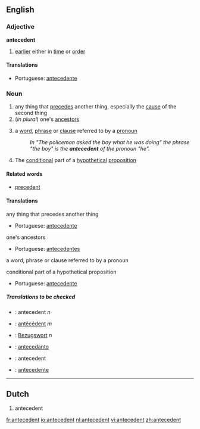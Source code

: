 ==English==
===Adjective===
'''antecedent'''
# [[earlier]] either in [[time]] or [[order]]

====Translations====
{{top}}
{{mid}}
*Portuguese: [[antecedente]]
{{bottom}}

===Noun===
{{en-noun}}

# any thing that [[precede]]s another thing, especially the [[cause]] of the second thing
#(''in plural'') one's [[ancestor]]s
#{{grammar}} a [[word]], [[phrase]] or [[clause]] referred to by a [[pronoun]]
#: ''In "The policeman asked the boy what he was doing" the phrase "the boy" is the '''antecedent''' of the pronoun "he".''
#{{logic}} The [[conditional]] part of a [[hypothetical]] [[proposition]]
{{wikipedia}}

====Related words====
* [[precedent]]

====Translations====
;any thing that precedes another thing
{{top}}
{{mid}}
*Portuguese: [[antecedente]] {{m}}
{{bottom}}

;one's ancestors
{{top}}
{{mid}}
*Portuguese: [[antecedentes]] {{m}} {{p}}
{{bottom}}

;a word, phrase or clause referred to by a pronoun
{{top}}
{{mid}}
{{bottom}}

;conditional part of a hypothetical proposition
{{top}}
{{mid}}
*Portuguese: [[antecedente]] {{m}}
{{bottom}}

=====Translations to be checked=====
{{checktrans}}
*{{ttbc|Dutch}}: antecedent ''n''
*{{ttbc|French}}: [[antécédent]] ''m''
*{{ttbc|German}}: [[Bezugswort]] ''n''
*{{ttbc|Ido}} : [[antecedanto]]
*{{ttbc|Latin}}: antecedent
*{{ttbc|Spanish}}: [[antecedente]]
----

==Dutch==
# antecedent

[[fr:antecedent]]
[[io:antecedent]]
[[nl:antecedent]]
[[vi:antecedent]]
[[zh:antecedent]]